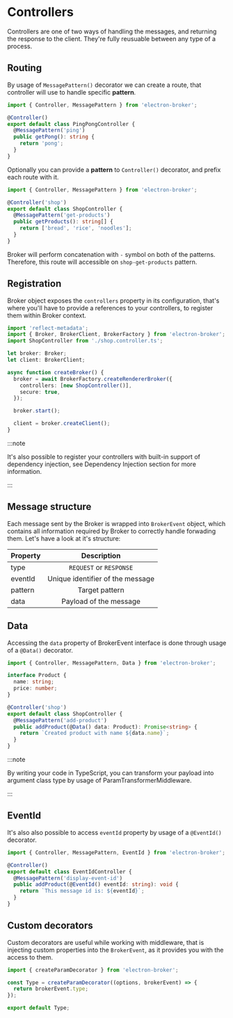 # Controllers

Controllers are one of two ways of handling the messages, and returning the response to the client.
They're fully reusuable between any type of a process.

## Routing

By usage of `MessagePattern()` decorator we can create a route, that controller will use to handle specific **pattern**.

```typescript {6} title="ping.controller.ts"
import { Controller, MessagePattern } from 'electron-broker';

@Controller()
export default class PingPongController {
  @MessagePattern('ping')
  public getPong(): string {
    return 'pong';
  }
}
```

Optionally you can provide a **pattern** to `Controller()` decorator, and prefix each route with it.

```typescript {3} title="shop.controller.ts"
import { Controller, MessagePattern } from 'electron-broker';

@Controller('shop')
export default class ShopController {
  @MessagePattern('get-products')
  public getProducts(): string[] {
    return ['bread', 'rice', 'noodles'];
  }
}
```

Broker will perform concatenation with `-` symbol on both of the patterns. Therefore, this route will accessible on `shop-get-products` pattern.

## Registration

Broker object exposes the `controllers` property in its configuration,
that's where you'll have to provide a references to your controllers, to register them within Broker context.

```typescript {10} title="/src/renderer/index.tsx"
import 'reflect-metadata';
import { Broker, BrokerClient, BrokerFactory } from 'electron-broker';
import ShopController from './shop.controller.ts';

let broker: Broker;
let client: BrokerClient;

async function createBroker() {
  broker = await BrokerFactory.createRendererBroker({
    controllers: [new ShopController()],
    secure: true,
  });

  broker.start();

  client = broker.createClient();
}
```

:::note

It's also possible to register your controllers with built-in support of dependency injection, see Dependency Injection section for more information.

:::

## Message structure

Each message sent by the Broker is wrapped into `BrokerEvent` object,
which contains all information required by Broker to correctly handle forwading them.
Let's have a look at it's structure:

<div style={{display: "flex", justifyContent: "center"}}>

| Property |           Description            |
| -------- | :------------------------------: |
| type     |     `REQUEST` or `RESPONSE`      |
| eventId  | Unique identifier of the message |
| pattern  |          Target pattern          |
| data     |      Payload of the message      |

</div>

## Data

Accessing the `data` property of BrokerEvent interface is done through usage of a `@Data()` decorator.

```typescript {11} title="shop.controller.ts"
import { Controller, MessagePattern, Data } from 'electron-broker';

interface Product {
  name: string;
  price: number;
}

@Controller('shop')
export default class ShopController {
  @MessagePattern('add-product')
  public addProduct(@Data() data: Product): Promise<string> {
    return `Created product with name ${data.name}`;
  }
}
```

:::note

By writing your code in TypeScript, you can transform your payload
into argument class type by usage of ParamTransformerMiddleware.

:::

## EventId

It's also also possible to access `eventId` property by usage of a `@EventId()` decorator.

```typescript {11} title="event-id.controller.ts"
import { Controller, MessagePattern, EventId } from 'electron-broker';

@Controller()
export default class EventIdController {
  @MessagePattern('display-event-id')
  public addProduct(@EventId() eventId: string): void {
    return `This message id is: ${eventId}`;
  }
}
```

## Custom decorators

Custom decorators are useful while working with middleware, that is injecting
custom properties into the `BrokerEvent`, as it provides you with the access to them.

```typescript title="type.decorator.ts"
import { createParamDecorator } from 'electron-broker';

const Type = createParamDecorator((options, brokerEvent) => {
  return brokerEvent.type;
});

export default Type;
```
